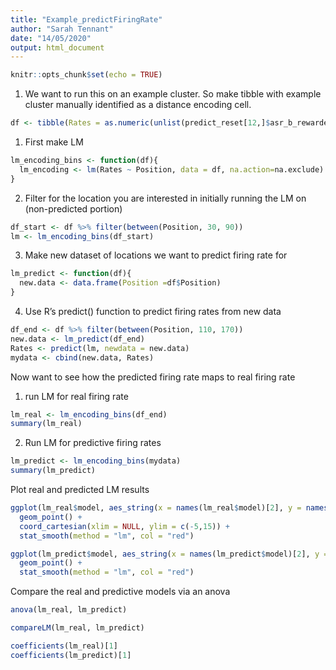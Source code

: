```yaml
---
title: "Example_predictFiringRate"
author: "Sarah Tennant"
date: "14/05/2020"
output: html_document
---
```


```r
knitr::opts_chunk$set(echo = TRUE)
```





1. We want to run this on an example cluster. So make tibble with example cluster manually identified as a distance encoding cell.  

```r
df <- tibble(Rates = as.numeric(unlist(predict_reset[12,]$asr_b_rewarded[[1]][1])), Position = as.numeric(unlist(predict_reset[12,]$asr_b_rewarded[[1]][2])))

```

1. First make LM 

```r
lm_encoding_bins <- function(df){
  lm_encoding <- lm(Rates ~ Position, data = df, na.action=na.exclude)
}

```

2. Filter for the location you are interested in initially running the LM on (non-predicted portion)

```r
df_start <- df %>% filter(between(Position, 30, 90))
lm <- lm_encoding_bins(df_start)
```

3. Make new dataset of locations we want to predict firing rate for

```r

lm_predict <- function(df){
  new.data <- data.frame(Position =df$Position)
}

```

4. Use R's predict() function to predict firing rates from new data

```r
df_end <- df %>% filter(between(Position, 110, 170))
new.data <- lm_predict(df_end)
Rates <- predict(lm, newdata = new.data)
mydata <- cbind(new.data, Rates)

```




Now want to see how the predicted firing rate maps to real firing rate

1. run LM for real firing rate 

```r
lm_real <- lm_encoding_bins(df_end)
summary(lm_real)

```

2. Run LM for predictive firing rates

```r

lm_predict <- lm_encoding_bins(mydata)
summary(lm_predict)

```


Plot real and predicted LM results

```r
ggplot(lm_real$model, aes_string(x = names(lm_real$model)[2], y = names(lm_real$model)[1])) + 
  geom_point() +
  coord_cartesian(xlim = NULL, ylim = c(-5,15)) +
  stat_smooth(method = "lm", col = "red") 

```

```r
ggplot(lm_predict$model, aes_string(x = names(lm_predict$model)[2], y = names(lm_predict$model)[1])) + 
  geom_point() +
  stat_smooth(method = "lm", col = "red") 
```

Compare the real and predictive models via an anova
```r
anova(lm_real, lm_predict)
```


```r
compareLM(lm_real, lm_predict)
```


```r
coefficients(lm_real)[1] 
coefficients(lm_predict)[1] 
```

